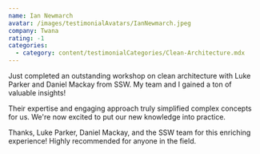 ```yaml
---
name: Ian Newmarch
avatar: /images/testimonialAvatars/IanNewmarch.jpeg
company: Twana
rating: -1
categories:
  - category: content/testimonialCategories/Clean-Architecture.mdx
---
```


Just completed an outstanding workshop on clean architecture with Luke Parker and Daniel Mackay from SSW. My team and I gained a ton of valuable insights!

Their expertise and engaging approach truly simplified complex concepts for us. We're now excited to put our new knowledge into practice.

Thanks, Luke Parker, Daniel Mackay, and the SSW team for this enriching experience! Highly recommended for anyone in the field.
